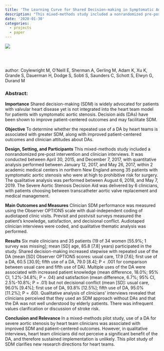 ```yaml
---
title: 'The Learning Curve for Shared Decision-making in Symptomatic Aortic Stenosis'
description: "This mixed-methods study included a nonrandomized pre-post intervention and clinician interviews."
date: '2020-01-30'
categories:
  - projects
  - paper
---
```


![](../../imgs/jamacardiol-5-442-g002.jpeg)

[<img src="https://user-images.githubusercontent.com/37352799/44967416-00002f00-aef6-11e8-89fb-618771d86ea0.png" style="max-width:5%;min-width:40px;float:left;" alt="" />](../../pdfs/jamacardiology_coylewright_2020.pdf)    

<br /><br />  

author: Coylewright M, O’Neill E, Sherman A, Gerling M, Adam K, Xu K, Grande S, Dauerman H, Dodge S, Sobti S, Saunders C, Schott S, Elwyn G, Durand M    

### Abstract:   
**Importance**  Shared decision-making (SDM) is widely advocated for patients with valvular heart disease yet is not integrated into the heart team model for patients with symptomatic aortic stenosis. Decision aids (DAs) have been shown to improve patient-centered outcomes and may facilitate SDM.

**Objective**  To determine whether the repeated use of a DA by heart teams is associated with greater SDM, along with improved patient-centered outcomes and clinician attitudes about DAs.

**Design, Setting, and Participants**  This mixed-methods study included a nonrandomized pre-post intervention and clinician interviews. It was conducted between April 30, 2015, and December 7, 2017, with quantitative analysis performed between January 12, 2017, and May 26, 2017, within 2 academic medical centers in northern New England among 35 patients with symptomatic aortic stenosis who were at high to prohibitive risk for surgery. The qualitative analysis was performed between August 6, 2018, and May 7, 2019. The Severe Aortic Stenosis Decision Aid was delivered by 6 clinicians, with patients choosing between transcatheter aortic valve replacement and medical management.

**Main Outcomes and Measures**  Clinician SDM performance was measured using the Observer OPTION5 scale with dual-independent coding of audiotaped clinic visits. Previsit and postvisit surveys measured the patient’s knowledge, satisfaction, and decisional conflict. Audiotaped clinician interviews were coded, and qualitative thematic analysis was performed.

**Results**  Six male clinicians and 35 patients (19 of 34 women [55.9%; 1 survey was missing]; mean [SD] age, 85.8 [7.8] years) participated in the study. Shared decision-making increased stepwise with repeated use of the DA (mean [SD] Observer OPTION5 scores: usual care, 17.9 [7.6]; first use of a DA, 60.5 [30.9]; fifth use of a DA, 79.0 [8.4]; P < .001 for comparison between usual care and fifth use of DA). Multiple uses of the DA were associated with increased patient knowledge (mean difference, 18.0%; 95% CI, 1.2%-34.8%; P = .04) and satisfaction (mean difference, 6.7%; 95% CI, 2.5%-10.8%; P = .01) but not decisional conflict (mean [SD]: usual care, 96.0% [9.4%]; first use of DA, 93.8% [12.5%]; fifth use of DA, 95.0% [11.2%]; P = .60). Qualitative analysis of clinicians’ interviews revealed that clinicians perceived that they used an SDM approach without DAs and that the DA was not well understood by elderly patients. There was infrequent values clarification or discussion of stroke risk.

**Conclusion and Relevance**  In a mixed-methods pilot study, use of a DA for severe aortic stenosis by heart team clinicians was associated with improved SDM and patient-centered outcomes. However, in qualitative interviews, heart team clinicians did not perceive a significant benefit of the DA, and therefore sustained implementation is unlikely. This pilot study of SDM clarifies new research directions for heart teams.   

